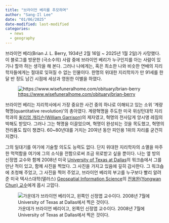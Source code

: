 ```yaml
---
title: "브라이언 베리를 추모하며"
author: "Sang-Il Lee"
date: "01/06/2025"
date-modified: last-modified
categories:
  - news
  - geography
---
```


브라이언 베리(Brian J. L. Berry, 1934년 2월 16일 \~ 2025년 1월 2일)가 사망했다. 이 블로그를 방문한 (극소수의) 사람 중에 브라이언 베리가 누구인지를 아는 사람이 있기나 할까 하는 생각을 해 본다. 그러나 나에게는, 혹은 최소한 나와 비슷한 연배의 지리학자들에게는 절대로 잊혀질 수 없는 인물이다. 한명의 위대한 지리학자가 만 91세를 한달 반 정도 남긴 시점에 세상과 영원한 이별을 하였다.

![<https://www.wisefuneralhome.com/obituary/brian-berry>](images/9179132.jpg)

브라이언 베리는 지리학사에서 가장 중요한 사건 중의 하나로 이해되고 있는 소위 '계량혁명(quantitative revolution)'의 총아였다. 계량혁명을 주도한 미국 위싱턴대학 지리학과의 [윌리엄 개리슨(William Garrison)](https://www.aag.org/memorial/william-l-garrison/)의 제자였고, 혁명의 전사답게 앙시앵 레짐의 박해도 받았다. 그러나 그는 혁명을 이끌었으며, 혁명이 완성되는 것을 목도했고, 혁명의 전리품도 많이 챙겼다. 60\~80년대를 거치는 20여년 동안 피인용 1위의 자리를 굳건히 지켰다.

그의 일대기를 여기에 기술할 의도도 능력도 없다. 단지 위대한 지리학자의 소멸을 마주한 먹먹함을 여기에 그의 소식을 전함으로써 조금 위로받고 싶을 뿐이다. 나는 옆 방의 신정엽 교수와 함께 2008년 미국 [University of Texas at Dallas](https://www.utdallas.edu/)의 워크숍에서 그를 만난 적이 있고, 함께 사진을 찍었다. 그 사진을 가지고 있음에 깊히 감사한다. 그 워크숍에 초청해 주었고, 그 사진을 찍어 주었고, 브라이언 베리의 부고를 누구보다 빨리 알려준 미국 텍사스대학(댈러스) [Geospatial Information Science](https://profiles.utdallas.edu/browse?search=Geospatial%20Information%20Science)의 [전용완(Yongwan Chun) 교수](https://profiles.utdallas.edu/ywchun)에게 몹시 고맙다.

![가운데가 브라이언 베리이고, 왼쪽인 신정엽 교수이다. 2008년 7월에 University of Texas at Dallas에서 찍은 것이다. ](images/PICT0139.JPG)
